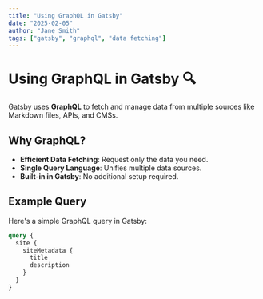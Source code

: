 ```yaml
---
title: "Using GraphQL in Gatsby"
date: "2025-02-05"
author: "Jane Smith"
tags: ["gatsby", "graphql", "data fetching"]
---
```



# Using GraphQL in Gatsby 🔍

Gatsby uses **GraphQL** to fetch and manage data from multiple sources like Markdown files, APIs, and CMSs.

## Why GraphQL?
- **Efficient Data Fetching**: Request only the data you need.
- **Single Query Language**: Unifies multiple data sources.
- **Built-in in Gatsby**: No additional setup required.

## Example Query
Here's a simple GraphQL query in Gatsby:

```graphql
query {
  site {
    siteMetadata {
      title
      description
    }
  }
}